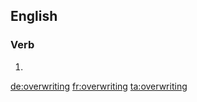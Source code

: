 ==English==

===Verb===
{{head|en}}

# {{present participle of|overwrite}}

[[de:overwriting]]
[[fr:overwriting]]
[[ta:overwriting]]